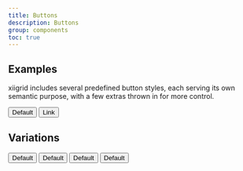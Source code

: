 ```yaml
---
title: Buttons
description: Buttons
group: components
toc: true
---
```


## Examples

xiigrid includes several predefined button styles, each serving its own semantic purpose, with a few extras thrown in for more control.

<Snippet lang="html">
  <button type="button" class="btn">Default</button>
  <button type="button" class="btn btn-link">Link</button>
</Snippet>

## Variations

<Snippet lang="html">
  <button type="button" class="btn" style="--xii-button-background: red">Default</button>
  <button type="button" class="btn" style="--xii-button-background: green">Default</button>
  <button type="button" class="btn" style="--xii-button-background: blue">Default</button>
  <button type="button" class="btn" style="--xii-button-background: silver">Default</button>
</Snippet>
